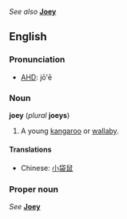 ''See also'' '''[[Joey]]'''

==English==
===Pronunciation===
*[[w:AHD|AHD]]: jō'ē

===Noun===
'''joey''' (''plural'' '''joeys''')

#A young [[kangaroo]] or [[wallaby]].

====Translations====
*Chinese: [[小袋鼠]]

===Proper noun===
''See'' '''[[Joey]]'''
